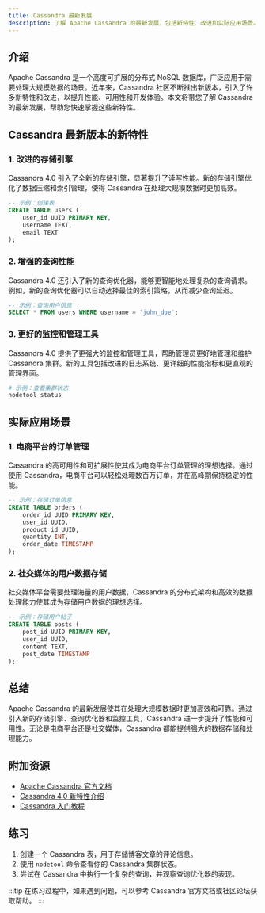 ```yaml
---
title: Cassandra 最新发展
description: 了解 Apache Cassandra 的最新发展，包括新特性、改进和实际应用场景。适合初学者快速掌握 Cassandra 生态系统的最新动态。
---
```


## 介绍

Apache Cassandra 是一个高度可扩展的分布式 NoSQL 数据库，广泛应用于需要处理大规模数据的场景。近年来，Cassandra 社区不断推出新版本，引入了许多新特性和改进，以提升性能、可用性和开发体验。本文将带您了解 Cassandra 的最新发展，帮助您快速掌握这些新特性。

## Cassandra 最新版本的新特性

### 1. 改进的存储引擎

Cassandra 4.0 引入了全新的存储引擎，显著提升了读写性能。新的存储引擎优化了数据压缩和索引管理，使得 Cassandra 在处理大规模数据时更加高效。

```sql
-- 示例：创建表
CREATE TABLE users (
    user_id UUID PRIMARY KEY,
    username TEXT,
    email TEXT
);
```

### 2. 增强的查询性能

Cassandra 4.0 还引入了新的查询优化器，能够更智能地处理复杂的查询请求。例如，新的查询优化器可以自动选择最佳的索引策略，从而减少查询延迟。

```sql
-- 示例：查询用户信息
SELECT * FROM users WHERE username = 'john_doe';
```

### 3. 更好的监控和管理工具

Cassandra 4.0 提供了更强大的监控和管理工具，帮助管理员更好地管理和维护 Cassandra 集群。新的工具包括改进的日志系统、更详细的性能指标和更直观的管理界面。

```bash
# 示例：查看集群状态
nodetool status
```

## 实际应用场景

### 1. 电商平台的订单管理

Cassandra 的高可用性和可扩展性使其成为电商平台订单管理的理想选择。通过使用 Cassandra，电商平台可以轻松处理数百万订单，并在高峰期保持稳定的性能。

```sql
-- 示例：存储订单信息
CREATE TABLE orders (
    order_id UUID PRIMARY KEY,
    user_id UUID,
    product_id UUID,
    quantity INT,
    order_date TIMESTAMP
);
```

### 2. 社交媒体的用户数据存储

社交媒体平台需要处理海量的用户数据，Cassandra 的分布式架构和高效的数据处理能力使其成为存储用户数据的理想选择。

```sql
-- 示例：存储用户帖子
CREATE TABLE posts (
    post_id UUID PRIMARY KEY,
    user_id UUID,
    content TEXT,
    post_date TIMESTAMP
);
```

## 总结

Apache Cassandra 的最新发展使其在处理大规模数据时更加高效和可靠。通过引入新的存储引擎、查询优化器和监控工具，Cassandra 进一步提升了性能和可用性。无论是电商平台还是社交媒体，Cassandra 都能提供强大的数据存储和处理能力。

## 附加资源

- [Apache Cassandra 官方文档](https://cassandra.apache.org/doc/latest/)
- [Cassandra 4.0 新特性介绍](https://cassandra.apache.org/doc/latest/new/)
- [Cassandra 入门教程](https://cassandra.apache.org/doc/latest/getting_started/index.html)

## 练习

1. 创建一个 Cassandra 表，用于存储博客文章的评论信息。
2. 使用 `nodetool` 命令查看你的 Cassandra 集群状态。
3. 尝试在 Cassandra 中执行一个复杂的查询，并观察查询优化器的表现。

:::tip
在练习过程中，如果遇到问题，可以参考 Cassandra 官方文档或社区论坛获取帮助。
:::